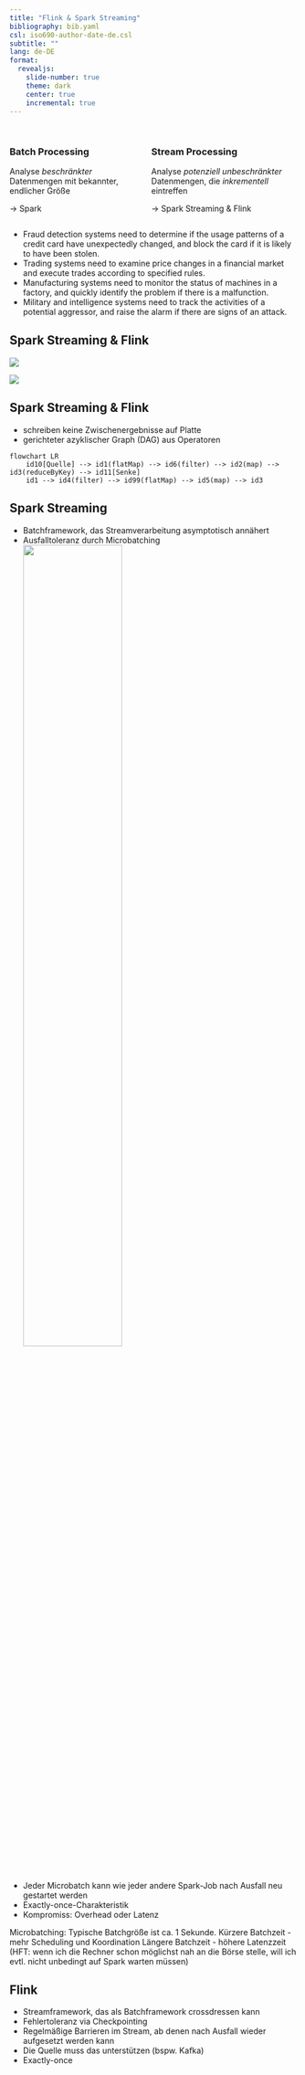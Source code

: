 ```yaml
---
title: "Flink & Spark Streaming"
bibliography: bib.yaml
csl: iso690-author-date-de.csl
subtitle: ""
lang: de-DE
format:
  revealjs:
    slide-number: true
    theme: dark
    center: true
    incremental: true
---
```


##

::::{.columns}
:::{.column}

### Batch Processing

Analyse _beschränkter_ Datenmengen mit bekannter, endlicher Größe

→ Spark

:::
:::{.column .fragment}

### Stream Processing

Analyse _potenziell unbeschränkter_ Datenmengen, die _inkrementell_ eintreffen

→ Spark Streaming & Flink

:::
::::

::: {.notes}
- Fraud detection systems need to determine if the usage patterns of a credit card have unexpectedly changed, and block the card if it is likely to have been stolen.
- Trading systems need to examine price changes in a financial market and execute trades according to specified rules.
- Manufacturing systems need to monitor the status of machines in a factory, and quickly identify the problem if there is a malfunction.
- Military and intelligence systems need to track the activities of a potential aggressor, and raise the alarm if there are signs of an attack.
:::

## Spark Streaming & Flink

::: {.r-stack}
![](assets/streaming-arch.png){}

![](assets/flink-header-logo.png){.fragment}

:::

## Spark Streaming & Flink

:::{.nonincremental}
- schreiben keine Zwischenergebnisse auf Platte
- gerichteter azyklischer Graph (DAG) aus Operatoren
```mermaid
flowchart LR
    id10[Quelle] --> id1(flatMap) --> id6(filter) --> id2(map) --> id3(reduceByKey) --> id11[Senke]
    id1 --> id4(filter) --> id99(flatMap) --> id5(map) --> id3
```
:::

## Spark Streaming

- Batchframework, das Streamverarbeitung asymptotisch annähert
- Ausfalltoleranz durch Microbatching
![](assets/streaming-flow.png){width="60%"}
- Jeder Microbatch kann wie jeder andere Spark-Job nach Ausfall neu gestartet werden
- Exactly-once-Charakteristik
- Kompromiss: Overhead oder Latenz


::::: {.notes}
Microbatching: Typische Batchgröße ist ca. 1 Sekunde. 
Kürzere Batchzeit - mehr Scheduling und Koordination
Längere Batchzeit - höhere Latenzzeit (HFT: wenn ich die Rechner schon möglichst nah an die Börse stelle,
will ich evtl. nicht unbedingt auf Spark warten müssen)
:::::

## Flink

- Streamframework, das als Batchframework crossdressen kann
- Fehlertoleranz via Checkpointing
- Regelmäßige Barrieren im Stream, ab denen nach Ausfall wieder aufgesetzt werden kann
- Die Quelle muss das unterstützen (bspw. Kafka)
- Exactly-once


